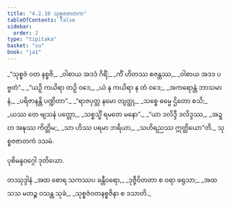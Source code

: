 ```yaml
---
title: "4.2.10 သုစ္စဇဇာတက"
tableOfContents: false
sidebar:
  order: 2
type: "tipitaka"
basket: "su"
book: "ja1"
---
```



<DynamicBreadcrumb />

<Division number="77" book="ja1">

<Paragraph number="980" type="verses" book="ja1">
_“သုစ္စဇံ ဝတ နစ္စဇိ,_  
_ဝါစာယ အဒဒံ ဂိရိံ;_  
_ကိံ ဟိတဿ စဇန္တဿ,_  
_ဝါစာယ အဒဒ ပဗ္ဗတံ”._  

</Paragraph>

</Division>
<Division number="78" book="ja1">

<Paragraph number="981" type="verses" book="ja1">
_“ယဉှိ ကယိရာ တဉှိ ဝဒေ,_  
_ယံ န ကယိရာ န တံ ဝဒေ;_  
_အကရောန္တံ ဘာသမာနံ,_  
_ပရိဇာနန္တိ ပဏ္ဍိတာ”._  

</Paragraph>

</Division>
<Division number="79" book="ja1">

<Paragraph number="982" type="verses" book="ja1">
_“ရာဇပုတ္တ နမော တျတ္ထု,_  
_သစ္စေ ဓမ္မေ ဌိတော စသိ;_  
_ယဿ တေ ဗျသနံ ပတ္တော,_  
_သစ္စသ္မိံ ရမတေ မနော”._  

</Paragraph>

</Division>
<Division number="80" book="ja1">

<Paragraph number="983" type="verses" book="ja1">
_“ယာ ဒလိဒ္ဒီ ဒလိဒ္ဒဿ,_  
_အဍ္ဎာ အဍ္ဎဿ ကိတ္တိမ;_  
_သာ ဟိဿ ပရမာ ဘရိယာ,_  
_သဟိရညဿ ဣတ္ထိယော”တိ._  


</Paragraph>
</Division>

<Paragraph number="984" type="center" book="ja1">
သုစ္စဇဇာတကံ ဒသမံ.

  
ပုစိမန္ဒဝဂ္ဂေါ ဒုတိယော.



</Paragraph>

<Paragraph number="985" type="center" book="ja1">
တဿုဒ္ဒါနံ


</Paragraph>

<Paragraph number="986" type="verses" book="ja1">
_အထ စောရ သကဿပ ခန္တီဝရော,_  
_ဒုဇ္ဇီဝိတတာ စ ဝရာ ဖရုသာ;_  
_အထ သသ မတဉ္စ ဝသန္တ သုခံ,_  
_သုစ္စဇံဝတနစ္စဇိနာ စ ဒသာတိ._
</Paragraph>